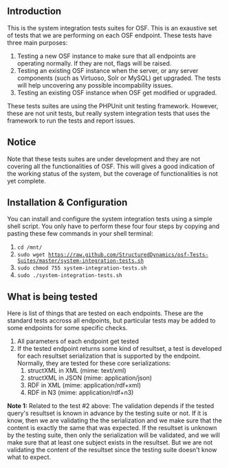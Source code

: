 == Introduction ==

This is the system integration tests suites for OSF. This is an exaustive set of tests that we are performing on each OSF endpoint. These tests have three main purposes:

# Testing a new OSF instance to make sure that all endpoints are operating normally. If they are not, flags will be raised.
# Testing an existing OSF instance when the server, or any server components (such as Virtuoso, Solr or MySQL) get upgraded. The tests will help uncovering any possible incompability issues.
# Testing an existing OSF instance when OSF get modified or upgraded.

These tests suites are using the PHPUnit unit testing framework. However, these are not unit tests, but really system integration tests that uses the framework to run the tests and report issues.

== Notice ==

Note that these tests suites are under development and they are not covering all the functionalities of OSF. This will gives a good indication of the working status of the system, but the coverage of functionalities is not yet complete.

== Installation & Configuration ==

You can install and configure the system integration tests using a simple shell script. You only have to perform these four four steps by copying and pasting these few commands in your shell terminal:

# <code>cd /mnt/</code>
# <code>sudo wget https://raw.github.com/StructuredDynamics/osf-Tests-Suites/master/system-integration-tests.sh</code>
# <code>sudo chmod 755 system-integration-tests.sh</code>
# <code>sudo ./system-integration-tests.sh</code>

== What is being tested ==

Here is list of things that are tested on each endpoints. These are the standard tests accross all endpoints, but particular tests may be added to some endpoints for some specific checks.

# All parameters of each endpoint get tested
# If the tested endpoint returns some kind of resultset, a test is developed for each resultset serialization that is supported by the endpoint. Normally, they are tested for these core serializations:
## structXML in XML (mime: text/xml)
## structXML in JSON (mime: application/json)
## RDF in XML (mime: application/rdf+xml)
## RDF in N3 (mime: application/rdf+n3)

'''Note 1:''' Related to the test #2 above: The validation depends if the tested query's resultset is known in advance by the testing suite or not. If it is know, then we are validating the the serialization and we make sure that the content is exactly the same that was expected. If the resultset is unknown by the testing suite, then only the serialization will be validated, and we will make sure that at least one subject exists in the resultset. But we are not validating the content of the resultset
since the testing suite doesn't know what to expect.
